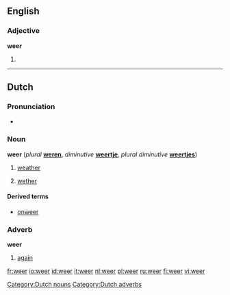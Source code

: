 ==English==

===Adjective===
'''weer'''

# {{comparative of|[[wee]]|lang=English|POS=adjective}}

----

==Dutch==

===Pronunciation===
*{{IPA|/weːr/}}

===Noun===
'''weer'''  (''plural'' '''[[weren]]''', ''diminutive'' '''[[weertje]]''', ''plural diminutive'' '''[[weertjes]]''')

# {{n}} [[weather]]
# {{m}} [[wether]]

====Derived terms====
* [[onweer]]

===Adverb===
'''weer'''

# [[again]]

[[Category:Dutch nouns]]
[[Category:Dutch adverbs]]

[[fr:weer]]
[[io:weer]]
[[id:weer]]
[[it:weer]]
[[nl:weer]]
[[pl:weer]]
[[ru:weer]]
[[fi:weer]]
[[vi:weer]]